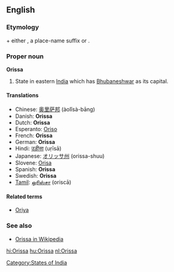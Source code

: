 {{also|orissa}}
==English==

===Etymology===
{{Skr.}} {{term|ओड्र|tr=oḍra||Oḍra|sc=Deva}} + either {{term|-त्र|tr=-tra|sc=Deva}}, a place-name suffix or {{term|देश|tr=deśa||country|sc=Deva}}.

===Proper noun===
'''Orissa'''

# State in eastern [[India]] which has [[Bhubaneshwar]] as its capital.

====Translations====
* Chinese: [[奥里萨邦]] (àolǐsà-bāng)
* Danish: '''Orissa'''
* Dutch: '''Orissa'''
* Esperanto: [[Oriso]]
* French: '''Orissa''' '' ''
* German: '''Orissa'''
* Hindi: [[उड़ीसा]] (uṛīsā)
* Japanese: [[オリッサ州]] (orissa-shuu)
* Slovene: [[Orisa]]
* Spanish: '''Orissa'''
* Swedish: '''Orissa'''
* [[Tamil]]: [[ஒரிஸ்சா]] (oriscā)

====Related terms====
* [[Oriya]]

===See also===
* [[w:Orissa|Orissa in Wikipedia]]

[[Category:States of India]]

[[hi:Orissa]]
[[hu:Orissa]]
[[nl:Orissa]]